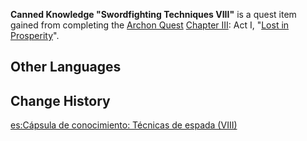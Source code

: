 {{About|the initial Quest Item|the usable Quest Item|Activated・Canned Knowledge}}
{{Item Infobox
|id           = 101931
|image        = Item Canned Knowledge "Swordfighting Techniques VIII".png
|type         = Quest Items
|quality      = 5
|description  = [[Canned Knowledge]] labeled "Swordfighting Techniques VIII." It was bought from [[Dori]]'s booth at the price of 100,000 [[Mora]] at [[Paimon]]'s instigation. You have no idea where the first seven in the series are, but things like "Combat Techniques" will always be useful. Well, probably.
|source1      = [[Lost in Prosperity]]
}}
'''Canned Knowledge "Swordfighting Techniques VIII"''' is a quest item gained from completing the [[Archon Quest]] [[Chapter III]]: Act I, "[[Lost in Prosperity]]".

==Other Languages==
{{Other Languages
|en      = Canned Knowledge "Swordfighting Techniques VIII"
|zhs     = 罐装知识「单手剑战斗技巧・八」
|zhs_rm  = Guànzhuāng Zhīshi "Dānshǒu-jiàn Zhàndòu Jìqiǎo - Bā"
|zht     = 罐裝知識「單手劍戰鬥技巧・八」
|zht_rm  = Guànzhuāng Zhīshì "Dānshǒu-jiàn Zhàndòu Jìqiǎo - Bā"
|zh_tl   = Canned Knowledge "One-Handed Sword Battle Techniques - 8"
|ja      = 缶詰知識「片手剣の戦闘技術・八」
|ja_rm   = Kandzume Chishiki "Katate-ken no Sentou Gijutsu - Hachi"
|ja_tl   = Canned Knowledge "One-Handed Sword Battle Techniques - 8"
|ko      = 항아리 지식 「한손검 전투 기술・8」
|ko_rm   = Hang'ari Jisik "Hansongeom Jeontu Gisul - Pal"
|ko_tl   = Knowledge Pot "One-Handed Sword Battle Techniques - 8"
|es      = Cápsula de conocimiento: Técnicas de espada (VIII)
|es_tl   = Knowledge Capsule: Sword Techniques (VIII)
|fr      = Concentré de connaissances «&nbsp;Techniques d'escrime VIII&nbsp;»
|fr_tl   = Condensed Knowledge "Fencing Techniques VIII"
|ru      = Капсула знаний «Техника фехтования на мечах VIII»
|ru_tl   = Knowledge Capsule "Swordfighting Technique VIII"
|th      = ผลึกความรู้ "ทักษะการต่อสู้ด้วยดาบ VIII"
|th_rm   = 
|th_tl   = 
|vi      = Hũ Tri Thức "Kỹ Thuật Dùng Kiếm Đơn - 8"
|vi_tl   = 
|de      = Wissenskonserve „Kampffähigkeit mit Einhändern – Teil VIII“
|de_tl   = Knowledge Conserve "Combat Skills with One-handed Swords - Part VIII"
|id      = Kapsul Pengetahuan "Teknik Bertarung Pedang Satu Tangan - Jilid VIII"
|id_tl   = Knowledge Capsule "One-Handed Sword Fighting Technique - Volume VIII"
|pt      = Conhecimento Enlatado - Técnicas de Esgrima — VIII
|pt_tl   = 
|tr      = Konserve Bilgi "Kılıç Dövüşü Teknikleri VIII"
|tr_tl   = 
|it      = Conoscenze in scatola "Tecniche di combattimento con la spada VIII"
|it_tl   = 
}}

==Change History==
{{Change History|3.0}}

[[es:Cápsula de conocimiento: Técnicas de espada (VIII)]]